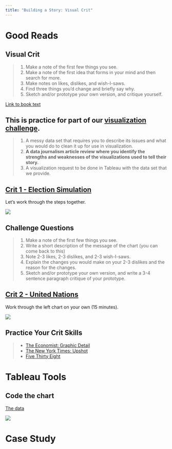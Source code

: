 ```yaml
---
title: "Building a Story: Visual Crit"
---
```


# Good Reads {data-background=#6897bb}

## Visual Crit

> 1. Make a note of the first few things you see.
> 2. Make a note of the first idea that forms in your mind and then search for more.
> 3. Make notes on likes, dislikes, and wish-I-saws.
> 4. Find three things you'd change and briefly say why.
> 5. Sketch and/or prototype your own version, and critique yourself.

[Link to book text](images/gc/ch9_vcsteps.png)

## This is practice for part of our [visualization challenge](https://byuistats.github.io/CSE150/syllabus.html#Visualization_challenge).

> 1. A messy data set that requires you to describe its issues and what you would do to clean it up for use in visualization.   
> 2. **A data journalism article review where you identify the strengths and weaknesses of the visualizations used to tell their story.**   
> 3. A visualization request to be done in Tableau with the data set that we provide.   


## [Crit 1 - Election Simulation](https://www.economist.com/graphic-detail/2020/06/12/americas-anachronistic-electoral-college-gives-republicans-an-edge)

Let's work through the steps together.

![](images/VisCrit/Crit-1_election.png)

## Challenge Questions

> 1. Make a note of the first few things you see.
> 2. Write a short description of the message of the chart (you can come back to this)
> 3. Note 2-3 likes, 2-3 dislikes, and 2-3 wish-I-saws.
> 4. Explain the changes you would make on your 2-3 dislikes and the reason for the changes.
> 5. Sketch and/or prototype your own version, and write a 3-4 sentence paragraph critique of your prototype.


## [Crit 2 - United Nations](https://www.economist.com/graphic-detail/2020/06/25/seventy-five-years-after-the-uns-founding-the-world-order-is-at-risk-of-collapse)

Work through the left chart on your own (15 minutes).

![](images/VisCrit/Crit-2_police.png)

## Practice Your Crit Skills

> - [The Economist: Graphic Detail](https://www.economist.com/graphic-detail)
> - [The New York Times: Upshot](https://www.nytimes.com/section/upshot)
> - [Five Thirty Eight](https://fivethirtyeight.com/tag/data-visualization/)

# Tableau Tools

## Code the chart

[The data](https://docs.google.com/spreadsheets/d/1fVtbnWwRC8ZgZ4bUbGt2-starhJW9HVZNA62yrPwIA0/edit?usp=sharing)

![](images/VisCrit/Crit-2_police.png)



# Case Study {data-background=#6897bb}


